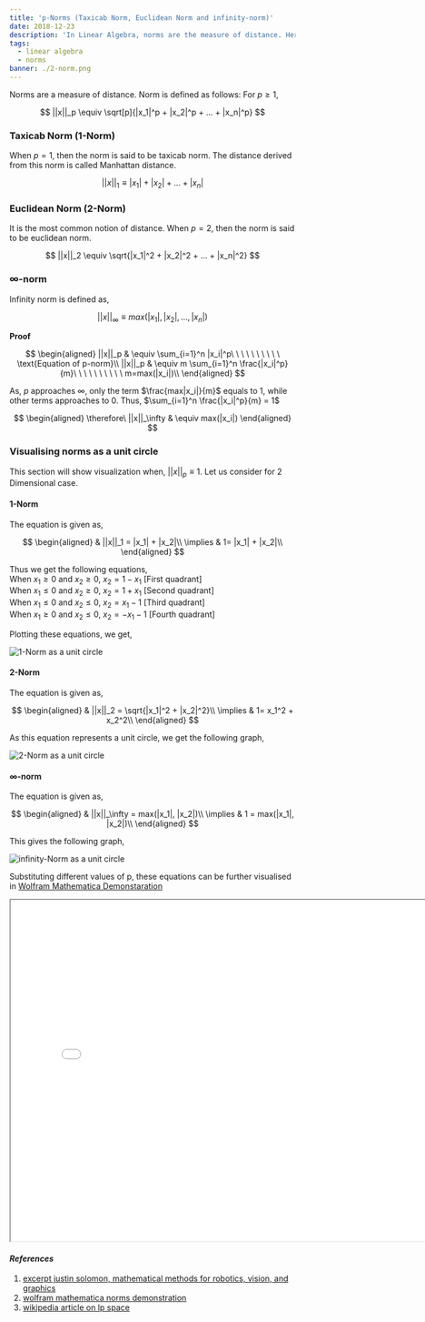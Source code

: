 ```yaml
---
title: 'p-Norms (Taxicab Norm, Euclidean Norm and infinity-norm)'
date: 2018-12-23
description: 'In Linear Algebra, norms are the measure of distance. Here, we derive 1-norm, 2-norm and infinity-norm and visualize them as a unit circle.'
tags:
  - linear algebra
  - norms
banner: ./2-norm.png
---
```


Norms are a measure of distance. Norm is defined as follows:
For $p\geq1$,

$$
||x||_p \equiv \sqrt[p]{|x_1|^p + |x_2|^p + ... + |x_n|^p}
$$

### Taxicab Norm (1-Norm)

When $p=1$, then the norm is said to be taxicab norm. The distance derived from
this norm is called Manhattan distance.

$$
||x||_1 \equiv |x_1| + |x_2| + ... + |x_n|
$$

### Euclidean Norm (2-Norm)

It is the most common notion of distance. When $p=2$, then the norm is said to
be euclidean norm.

$$
||x||_2 \equiv \sqrt{|x_1|^2 + |x_2|^2 + ... + |x_n|^2}
$$

### ∞-norm

Infinity norm is defined as,

$$
||x||_\infty \equiv max(|x_1|, |x_2|, ..., |x_n|)
$$

**Proof**

$$
\begin{aligned}
||x||_p & \equiv \sum_{i=1}^n |x_i|^p\ \ \ \ \ \ \ \ \ \ \text{Equation of p-norm}\\
||x||_p & \equiv m \sum_{i=1}^n \frac{|x_i|^p}{m}\ \ \ \ \ \ \ \ \ \ m=max(|x_i|)\\
\end{aligned}
$$

As, $p$ approaches $\infty$, only the term $\frac{max|x_i|}{m}$ equals to $1$,
while other terms approaches to $0$. Thus, $\sum_{i=1}^n \frac{|x_i|^p}{m} = 1$

$$
\begin{aligned}
\therefore\ ||x||_\infty & \equiv max(|x_i|)
\end{aligned}
$$

### Visualising norms as a unit circle

This section will show visualization when, $||x||_p \equiv 1$. Let us consider for 2 Dimensional case.

#### 1-Norm

The equation is given as,

$$
\begin{aligned}
& ||x||_1 = |x_1| + |x_2|\\
\implies & 1= |x_1| + |x_2|\\
\end{aligned}
$$

Thus we get the following equations,  
When $x_1\geq0$ and $x_2\geq0$, $x_2=1-x_1$ [First quadrant]  
When $x_1\leq0$ and $x_2\geq0$, $x_2=1+x_1$ [Second quadrant]  
When $x_1\leq0$ and $x_2\leq0$, $x_2=x_1-1$ [Third quadrant]  
When $x_1\geq0$ and $x_2\leq0$, $x_2=-x_1-1$ [Fourth quadrant]

Plotting these equations, we get,

![1-Norm as a unit circle](./1-norm.png)

#### 2-Norm

The equation is given as,

$$
\begin{aligned}
& ||x||_2 = \sqrt{|x_1|^2 + |x_2|^2}\\
\implies & 1= x_1^2 + x_2^2\\
\end{aligned}
$$

As this equation represents a unit circle, we get the following graph,

![2-Norm as a unit circle](./2-norm.png)

#### ∞-norm

The equation is given as,

$$
\begin{aligned}
& ||x||_\infty = max(|x_1|, |x_2|)\\
\implies & 1 = max(|x_1|, |x_2|)\\
\end{aligned}
$$

This gives the following graph,

![infinity-Norm as a unit circle](./infinity-norm.png)

Substituting different values of p, these equations can be further visualised in
[Wolfram Mathematica Demonstaration](http://demonstrations.wolfram.com/UnitNormVectorsUnderDifferentPNorms/)

<iframe
  src="//demonstrations.wolfram.com/UnitNormVectorsUnderDifferentPNorms/"
  width="780"
  height="600"
></iframe>

#### _References_

1. [excerpt justin solomon, mathematical methods for robotics, vision, and graphics](https://www.youtube.com/watch?v=wjbrY6zHmMA&t=1101)
2. [wolfram mathematica norms demonstration](http://demonstrations.wolfram.com/UnitNormVectorsUnderDifferentPNorms/)
3. [wikipedia article on lp space](https://en.wikipedia.org/wiki/Lp_space)
